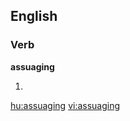 
==English==

===Verb===
'''assuaging'''

# {{present participle of|[[assuage]]}}

[[hu:assuaging]]
[[vi:assuaging]]